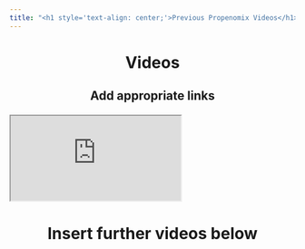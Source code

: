 ---
title: "<h1 style='text-align: center;'>Previous Propenomix Videos</h1>"
---

<h1 style="text-align: center;">

Videos

</h1>

<h2 style="text-align: center;">

Add appropriate links

</h2>

::: iframe-container
::: responsive-iframe
</iframe>

<iframe src="https://www.youtube.com/embed/9gcF1BntZFg?si=2d3s6R9lR7Ll57nm" allow="autoplay">

</iframe>
:::
:::

<h1 style="text-align: center;">

Insert further videos below

</h1>
